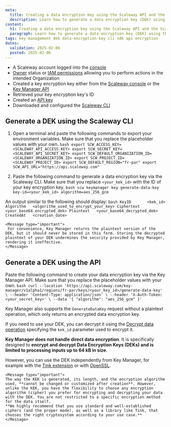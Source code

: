 ```yaml
---
meta:
  title: Creating a data encryption key using the Scaleway API and the Scaleway CLI
  description: Learn how to generate a data encryption key (DEK) using the Scaleway CLI or API, leveraging Key Manager with AES encryption for secure data handling.
content:
  h1: Creating a data encryption key using the Scaleway API and the Scaleway CLI
  paragraph: Learn how to generate a data encryption key (DEK) using the Scaleway CLI or API, leveraging Key Manager with AES encryption for secure data handling.
tags: key-management dek data-encryption-key cli sdk api encryption
dates:
  validation: 2025-02-06
  posted: 2025-02-06
---
```


<Macro id="requirements" />

- A Scaleway account logged into the [console](https://console.scaleway.com)
- [Owner](/iam/concepts/#owner) status or [IAM permissions](/iam/concepts/#permission) allowing you to perform actions in the intended Organization
- Created a key encryption key either from the [Scaleway console](/key-manager/how-to/create-km-key) or the [Key Manager API](https://www.scaleway.com/en/developers/api/key-manager/#path-keys-create-a-key)
- Retrieved your key encryption key's ID
- Created an [API key](/iam/how-to/create-api-keys/)
- Downloaded and configured the [Scaleway CLI](https://github.com/scaleway/scaleway-cli?tab=readme-ov-file#getting-started)

## Generate a DEK using the Scaleway CLI

1. Open a terminal and paste the following commands to export your environment variables. Make sure that you replace the placeholder values with your own.
        ```bash
        export SCW_ACCESS_KEY=<SCALEWAY_API_ACCESS_KEY>
        export SCW_SECRET_KEY=<SCALEWAY_API_SECRET_KEY>
        export SCW_DEFAULT_ORGANIZATION_ID=<SCALEWAY_ORGANIZATION_ID>
        export SCW_PROJECT_ID=<SCALEWAY_PROJECT_ID>
        export SCW_DEFAULT_REGION="fr-par"
        export SCW_API_URL="https://api.scaleway.com"
        ```

2. Paste the following command to generate a data encryption key via the Scaleway CLI. Make sure that you replace `<your_kek_id>` with the ID of your key encryption key.
        ```bash
        scw keymanager key generate-data-key key-id=<your_kek_id> algorithm=aes_256_gcm
        ```

An output similar to the following should display:
        ```bash
        KeyID       <kek_id>
        Algorithm   <algorithm_used_to_encrypt_your_key>
        Ciphertext  <your_base64_encrypted_dek>
        Plaintext   <your_base64_decrypted_dek>
        CreatedAt   <creation_date>
        ```

    <Message type="important">
     For convenience, Key Manager returns the plaintext version of the DEK, but it should never be stored in this form. Storing the decrypted plaintext of your DEK undermines the security provided by Key Manager, rendering it ineffective.
    </Message>

## Generate a DEK using the API

Paste the following command to create your data encryption key via the Key Manager API. Make sure that you replace the placeholder values with your own.
        ```bash
        curl --location 'https://api.scaleway.com/key-manager/v1alpha1/regions/fr-par/keys/<your_key_id>/generate-data-key' \
        --header 'Content-Type: application/json' \
        --header 'X-Auth-Token: <your_secret_key>' \
        --data '{
            "algorithm": "aes_256_gcm"
        }'
        ```

Key Manager also supports the `GenerateDataKey` request without a plaintext operation, which only returns an encrypted data encryption key.

If you need to use your DEK, you can decrypt it using the [Decrypt data operation](https://www.scaleway.com/en/developers/api/key-manager/#path-keys-decrypt-data) specifying the `kek_id` parameter used to encrypt it.

**Key Manager does not handle direct data encryption**. It is specifically designed to **encrypt and decrypt Data Encryption Keys (DEKs) and is limited to processing inputs up to 64 kB in size**.

However, you can use the DEK independently from Key Manager, for example with the [Tink extension](/key-manager/api-cli/encrypt-decrypt-data-with-km-dek/) or with [OpenSSL](/key-manager/api-cli/encrypt-decrypt-data-with-km-dek/).

    <Message type="important">
    The way the KEK is generated, its length, and the encryption algorithm used, **cannot be changed or customized after creation**. However, unlike the KEK, you have the flexibility to choose any encryption algorithm (cipher) you prefer for encrypting and decrypting your data with the DEK. You are not restricted to a specific encryption method for the data itself.
    **We highly recommend that you use standard and well-established ciphers (and the proper mode), as well as a library like Tink, that chooses the right cryptosystem according to your use case.**
    </Message>